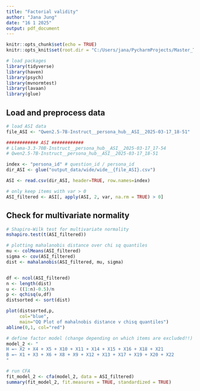 ```yaml
---
title: "Factorial validity"
author: "Jana Jung"
date: "16 1 2025"
output: pdf_document
---
```


```r
knitr::opts_chunk$set(echo = TRUE)
knitr::opts_knit$set(root.dir = "C:/Users/jana/PycharmProjects/Master_Thesis/src")
```



```r
# load packages
library(tidyverse)
library(haven)
library(psych)
library(mvnormtest)
library(lavaan)
library(glue)
```

## Load and preprocess data

```r
# load ASI data
file_ASI <- "Qwen2.5-7B-Instruct__persona_hub__ASI__2025-03-17_18-51"

############ ASI ############
# Llama-3.3-70B-Instruct__persona_hub__ASI__2025-03-17_17-54
# Qwen2.5-7B-Instruct__persona_hub__ASI__2025-03-17_18-51

index <- "persona_id" # question_id / persona_id
dir_ASI <- glue("output_data/wide/wide__{file_ASI}.csv")

ASI <- read.csv(dir_ASI, header=TRUE, row.names=index)
```

```r
# only keep items with var > 0
ASI_filtered <- ASI[, apply(ASI, 2, var, na.rm = TRUE) > 0]
```

## Check for multivariate normality

```r
# Shapiro-Wilk test for multivariate normality
mshapiro.test(t(ASI_filtered))
```


```r
# plotting mahalanobis distance over chi sq quantiles
mu <- colMeans(ASI_filtered)
sigma <- cov(ASI_filtered)
dist <- mahalanobis(ASI_filtered, mu, sigma)


df <- ncol(ASI_filtered)
n <- length(dist)
u <- ((1:n)-0.5)/n
p <- qchisq(u,df)
distsorted <- sort(dist)

plot(distsorted,p, 
     col="blue",
     main="QQ Plot of mahalnobis distance v chisq quantiles")
abline(0,1, col="red")
```


```r
# define factor model (change depending on which items are excluded!!)
model_2 <- "
H =~ X2 + X4 + X5 + X10 + X11 + X14 + X15 + X16 + X18 + X21
B =~ X1 + X3 + X6 + X8 + X9 + X12 + X13 + X17 + X19 + X20 + X22
"
```

```r
# run CFA
fit_model_2 <- cfa(model_2, data = ASI_filtered)
summary(fit_model_2, fit.measures = TRUE, standardized = TRUE)
```

